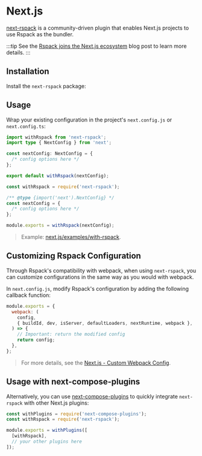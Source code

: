 
# Next.js

[next-rspack](https://www.npmjs.com/package/next-rspack) is a community-driven plugin that enables Next.js projects to use Rspack as the bundler.

:::tip
See the [Rspack joins the Next.js ecosystem](/blog/rspack-next-partner) blog post to learn more details.
:::

## Installation

Install the `next-rspack` package:

<PackageManagerTabs command="add next-rspack -D" />

## Usage

Wrap your existing configuration in the project's `next.config.js` or `next.config.ts`:

<Tabs>
  <Tab label="next.config.ts">

```ts
import withRspack from 'next-rspack';
import type { NextConfig } from 'next';

const nextConfig: NextConfig = {
  /* config options here */
};

export default withRspack(nextConfig);
```

  </Tab>
  <Tab label="next.config.js">

```ts
const withRspack = require('next-rspack');

/** @type {import('next').NextConfig} */
const nextConfig = {
  /* config options here */
};

module.exports = withRspack(nextConfig);
```

  </Tab>
</Tabs>

> Example: [next.js/examples/with-rspack](https://github.com/vercel/next.js/tree/canary/examples/with-rspack).

## Customizing Rspack Configuration

Through Rspack's compatibility with webpack, when using `next-rspack`, you can customize configurations in the same way as you would with webpack.

In `next.config.js`, modify Rspack's configuration by adding the following callback function:

```js title="next.config.js"
module.exports = {
  webpack: (
    config,
    { buildId, dev, isServer, defaultLoaders, nextRuntime, webpack },
  ) => {
    // Important: return the modified config
    return config;
  },
};
```

> For more details, see the [Next.js - Custom Webpack Config](https://nextjs.org/docs/app/api-reference/config/next-config-js/webpack).

## Usage with next-compose-plugins

Alternatively, you can use [next-compose-plugins](https://www.npmjs.com/package/next-compose-plugins) to quickly integrate `next-rspack` with other Next.js plugins:

```js title="next.config.js"
const withPlugins = require('next-compose-plugins');
const withRspack = require('next-rspack');

module.exports = withPlugins([
  [withRspack],
  // your other plugins here
]);
```
